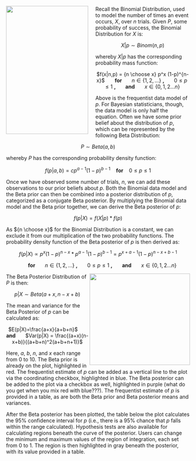 <img src="http://i.stack.imgur.com/hN4lW.png" width="225" height="350" align="left" style="margin-right: 20px;">

Recall the Binomial Distribution, used to model the number of times an event occurs, $X$, over $n$ trials. Given $P$, some probability of success, the Binomial Distribution for $X$ is:

<center> $X|p \sim Binom(n,p)$</center>

whereby $X|p$ has the corresponding probability mass function:

<center>$f(x|n,p) = {n \choose x} p^x (1-p)^{n-x}$ &nbsp;&nbsp;&nbsp;&nbsp;&nbsp; <b> for </b> &nbsp;&nbsp;&nbsp;&nbsp;&nbsp; $n \in \{1,2,...\}$ <b>, </b> &nbsp;&nbsp;&nbsp;&nbsp;&nbsp; $0 \leq p \leq 1$ <b>, </b> &nbsp;&nbsp;&nbsp;&nbsp;&nbsp; <b> and </b> &nbsp;&nbsp;&nbsp;&nbsp;&nbsp; $x \in \{0,1,2...n\}$ </center>

Above is the frequentist data model of $p$. For Bayesian statisticians, though, the data model is only half the equation. Often we have some prior belief about the distribution of $p$, which can be represented by the following Beta Distribution:

<center> $P \sim Beta(a,b)$ </center>

whereby $P$ has the corresponding probability density function:

<center>$f(p|a,b)= cp^{a-1}(1-p)^{b-1}$ &nbsp;&nbsp; <b>for</b> &nbsp;&nbsp; $0 \leq p \leq 1$</center>

Once we have observed some number of trials, $n$, we can add these observations to our prior beliefs about $p$. Both the Binomial data model and the Beta prior can then be combined into a posterior distribution of $p$, categorized as a conjugate Beta posterior. By multiplying the Binomial data model and the Beta prior together, we can derive the Beta posterior of $p$:

<center> $f(p|X) = f(X|p)*f(p)$</center>

As ${n \choose x}$ for the Binomial Distribution is a constant, we can exclude it from our multiplication of the two probability functions. The probability density function of the Beta posterior of $p$ is then derived as:

<center>$f(p|X) \propto p^x (1-p)^{n-x} * p^{a-1}(1-p)^{b-1} = p^{x+a-1}(1-p)^{n-x+b-1}$

&nbsp;&nbsp;&nbsp;&nbsp;&nbsp; <b> for </b> &nbsp;&nbsp;&nbsp;&nbsp;&nbsp; $n \in \{1,2,...\}$ <b>, </b> &nbsp;&nbsp;&nbsp;&nbsp;&nbsp; $0 \leq p \leq 1$ <b>, </b> &nbsp;&nbsp;&nbsp;&nbsp;&nbsp; <b> and </b> &nbsp;&nbsp;&nbsp;&nbsp;&nbsp; $x \in \{0,1,2...n\}$</center>

<img src="http://i1.cpcache.com/product_zoom/683200970/feeling_marginally_significant_mug.jpg?height=460&width=460&padToSquare=true" width="275" height="250" align="right">

The Beta Posterior Distribution of $P$ is then:

<center>$p|X \sim Beta(a+x, n-x+b)$</center>

The mean and variance for the Beta Posterior of $p$ can be calculated as:

<center>$E(p|X)=\frac{a+x}{a+b+n}$ &nbsp;&nbsp;&nbsp;&nbsp;&nbsp; <b> and </b> &nbsp;&nbsp;&nbsp;&nbsp;&nbsp; $Var(p|X) = \frac{(a+x)(n-x+b)}{(a+b+n)^2(a+b+n+1)}$
</center>

Here, $a$, $b$, $n$, and $x$ each range from 0 to 10. The Beta prior is already on the plot, highlighted in red. The frequentist estimate of $p$ can be added as a vertical line to the plot via the coordinating checkbox, highlighted in blue. The Beta posterior can be added to the plot via a checkbox as well, highlighted in purple (what do you get when you mix red with blue???). The frequentist estimate of $p$ is provided in a table, as are both the Beta prior and Beta posterior means and variances. 

After the Beta posterior has been plotted, the table below the plot calculates the 95% confidence interval for $p$ (i.e., there is a 95% chance that $p$ falls within the range calculated). Hypothesis tests are also available for calculating regions beneath the curve of the posterior. Users can change the minimum and maximum values of the region of integration, each set from 0 to 1. The region is then highlighted in gray beneath the posterior, with its value provided in a table.